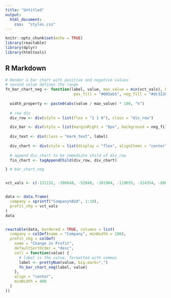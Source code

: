 ```yaml
---
title: "Untitled"
output: 
  html_document:
    css:  "styles.css"
---
```


```r
knitr::opts_chunk$set(echo = TRUE)
library(reactable)
library(dplyr)
library(htmltools)
```

## R Markdown

```r


# Render a bar chart with positive and negative values
# second value defines the range
fn_bar_chart_neg <- function(label, value, max_value = min(vct_vals), height = "16px",
                              pos_fill = "#005ab5", neg_fill = "#dc3220") {
  
  width_property <- paste0(abs(value / max_value) * 100, "%")
  
  # row div
  div_row <- div(style = list(flex = "1 1 0"), class = "div_row")

  div_bar <- div(style = list(marginRight = "8px", background = neg_fill, width = width_property, height = height))
  
  div_text <- div(class = "mark_text", label)
  
  div_chart <- div(style = list(display = "flex", alignItems = "center", justifyContent = "flex-end"), div_bar, label)
  
  # append div_chart to be immediate child of div_row
  fin_chart <- tagAppendChild(div_row, div_chart)

} # bar_chart_neg


vct_vals <- c(-131132, -390648, -52840, -201904, -119655, -324354, -89650, -54570, -67930, -300158)


data <- data.frame(
  company = sprintf("Company%02d", 1:10),
  profit_chg = vct_vals
)
data


reactable(data, bordered = TRUE, columns = list(
  company = colDef(name = "Company", minWidth = 100),
  profit_chg = colDef(
    name = "Change in Profit",
    defaultSortOrder = "desc",
    cell = function(value) {
      # label is the value, formatted with commas
      label <- prettyNum(value, big.mark=",") 
      fn_bar_chart_neg(label, value)
    },
    align = "center",
    minWidth = 400
  )
))

```





